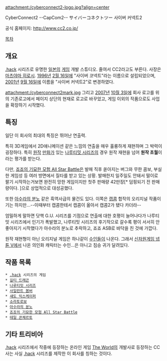 attachment:/cyberconnect2-logo.jpg?align=center

CyberConnect2 --CapCom2--
サイバーコネクトツー
사이버 커넥트2

공식 홈페이지: http://www.cc2.co.jp/

[[목차]]

== 개요 ==
[[.hack]] 시리즈로 유명한 [[일본]]의 [[게임]] 개발 스튜디오. 줄여서 CC2라고도 부른다. 사장은 [[마츠야마 히로시]]. [[1996년]] [[2월 16일]]에 "사이버 코넥트"라는 이름으로 설립되었으며, [[2001년]] [[9월 16일]]에 이름을 "사이버 커넥트2"로 변경하였다.

attachment:/cyberconnect2mark.jpg
그리고 [[2007년]] [[10월 3일]]에 회사 로고를 위의 기존로고에서 페이지 상단의 현재로 로고로 바꾸었고, 게임 이외의 작품으로도 사업을 확장하기 시작했다.

== 특징 ==
일단 이 회사의 최대의 특징은 뛰어난 연출력. 

특히 3D게임에서 2D애니메이션 같은 느낌의 연출을 매우 훌륭하게 재현하며 그 박력이 굉장하다. 특히 [[원작]] [[만화]]가 있는 [[나루티밋 시리즈]]의 경우 원작 재현을 넘어 '''원작 초월'''이라는 평가를 받는다.

다만, [[죠죠의 기묘한 모험 All Star Battle]]은 발매 직후 쏟아지는 버그와 무한 콤보, 부실한 게임성 등 여러 방면에서 질타를 받고 있는 상황. 발매한지 일주일도 안돼서 떨이로 팔기 시작하는거보면 완전히 망한 게임이지만 첫주 판매량 42만장[* 덤핑되기 전 판매량이다. ]으로 상업적으로 대성공했다.

또한 [[아수라의 분노]] 같은 흑역사급의 물건도 있다. 이쪽은 [[캡콤]] 합작의 오리지널 작품이기는 하지만...--이때부터 캡콤한테서 캡콤이 옮아서 캡콤2가 됐다 카더라--

엄밀하게 말하면 닷핵 G.U. 시리즈를 기점으로 연출에 대한 호평이 늘어나다가 나루티밋 시리즈에서 인기가 폭발했고, 나루티밋 시리즈의 후기작으로 갈수록 평이 서서히 안 좋아지기 시작했다가 아수라의 분노로 추락하고, 죠죠 ASB로 바닥을 친 것에 가깝다.

원작 재현형이 아닌 오리지널 게임은 하나같이 [[수인]]들이 나온다. 그래서 [[신차원게임 넵튠 V]]에서 나온 의인화 캐릭터는 수인...은 아니고 짐승 귀가 달려있다.
== 작품 목록 ==
 * [[.hack]] 시리즈의 게임
 * [[길티 드래곤]]
 * [[나루티밋 시리즈]]
 * [[사일런트 봄버]]
 * [[섀도 익스케이퍼]]
 * [[소라토로보]]
 * [[아수라의 분노]]
 * [[죠죠의 기묘한 모험 All Star Battle]]
 * [[테일 콘체르토]]

== 기타 트리비아 ==
[[.hack]] 시리즈에서 작중에 등장하는 온라인 게임 [[The World]]의 개발사로 등장하는 CC사는 사실 [[.hack]] 시리즈를 제작한 이 회사를 칭하는 것이다.
